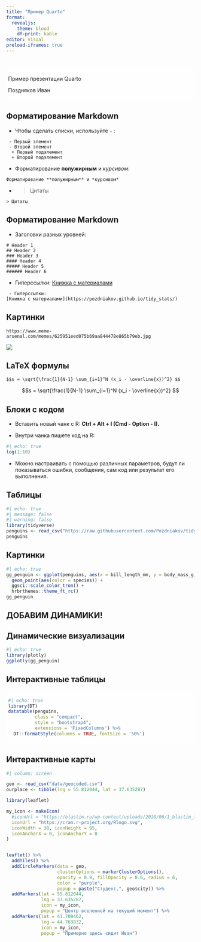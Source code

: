 ```yaml
---
title: "Пример Quarto"
format:
  revealjs:
    theme: blood
    df-print: kable
editor: visual
preload-iframes: true
---
```


#  {background-iframe="polygon-mask/index.html"}

::: {style="background-color: #ffffff33; border-radius: 10px; padding: 5px;"}
::: r-fit-text
Пример презентации Quarto
:::

Поздняков Иван
:::

## Форматирование Markdown

-   Чтобы сделать списки, используйте `-` :

```         
 - Первый элемент
 - Второй элемент
  + Первый подэлемент
  + Второй подэлемент
```

-   Форматирование **полужирным** и *курсивом*:

```         
Форматирование **полужирным** и *курсивом*
```

-   

    > Цитаты

```         
> Цитаты
```

## Форматирование Markdown

-   Заголовки разных уровней:

```         
# Header 1
## Header 2
### Header 3
#### Header 4
##### Header 5
###### Header 6
```

-   Гиперссылки: [Книжка с материалами](https://pozdniakov.github.io/tidy_stats/)

```         
 - Гиперссылки:
[Книжка с материалами](https://pozdniakov.github.io/tidy_stats/)
```

## Картинки {background-iframe="polygon-mask/index.html"}

```         
https://www.meme-arsenal.com/memes/625951eed075b69aa844478e865b79eb.jpg
```

![](https://www.meme-arsenal.com/memes/625951eed075b69aa844478e865b79eb.jpg)

## LaTeX формулы {background-iframe="polygon-mask/index.html"}

```         
$$s = \sqrt{\frac{1}{N-1} \sum_{i=1}^N (x_i - \overline{x})^2} $$
```

$$s = \sqrt{\frac{1}{N-1} \sum_{i=1}^N (x_i - \overline{x})^2} $$

## Блоки с кодом

-   Вставить новый чанк с R: **Ctrl + Alt + I (Cmd - Option - I).**

-   Внутри чанка пишете код на R:

```r
#| echo: true
log(1:10)
```

-   Можно настраивать с помощью различных параметров, будут ли показываться ошибки, сообщения, сам код или результат его выполнения.

## Таблицы

```r
#| echo: true
#| message: false
#| warning: false
library(tidyverse)
penguins <- read_csv("https://raw.githubusercontent.com/Pozdniakov/tidy_stats/master/data/penguins.csv") %>% drop_na()
penguins
```

## Картинки

```r
#| echo: true
gg_penguin <- ggplot(penguins, aes(x = bill_length_mm, y = body_mass_g)) +
  geom_point(aes(color = species)) +
  ggsci::scale_color_tron() +
  hrbrthemes::theme_ft_rc()
gg_penguin
```

## ДОБАВИМ ДИНАМИКИ! {background-iframe="multiple-images/index.html"}

## Динамические визуализации

```r
#| echo: true
library(plotly)
ggplotly(gg_penguin)
```

## Интерактивные таблицы

::: {style="background-color: #ffffff95; border-radius: 10px; padding: 5px;"}
```r
#| echo: true
library(DT)
datatable(penguins, 
          class = "compact",
          style = "bootstrap4",
          extensions = 'FixedColumns') %>%
  DT::formatStyle(columns = TRUE, fontSize = '50%')
```
:::

## Интерактивные карты

```r
#| column: screen

geo <- read_csv("data/geocoded.csv")
ourplace <- tibble(lng = 55.812044, lat = 37.635287)

library(leaflet)

my_icon <- makeIcon(
  #iconUrl = "https://blastim.ru/wp-content/uploads/2018/06/1_blastim_logo_main_rgb.png",
  iconUrl = "https://cran.r-project.org/Rlogo.svg",
  iconWidth = 38, iconHeight = 95,
  iconAnchorX = 0, iconAnchorY = 0
)


leaflet() %>%
  addTiles() %>%
  addCircleMarkers(data = geo, 
                   clusterOptions = markerClusterOptions(),
                   opacity = 0.9, fillOpacity = 0.6, radius = 6,
                   color = "purple",
                   popup = paste("Студент,", geo$city)) %>%
  addMarkers(lat = 55.812044,
             lng = 37.635287,
             icon = my_icon,
             popup = "Центр вселенной на текущий момент") %>%
  addMarkers(lat = 41.709462,
             lng = 44.763832,
             icon = my_icon,
             popup = "Примерно здесь сидит Иван")
```

